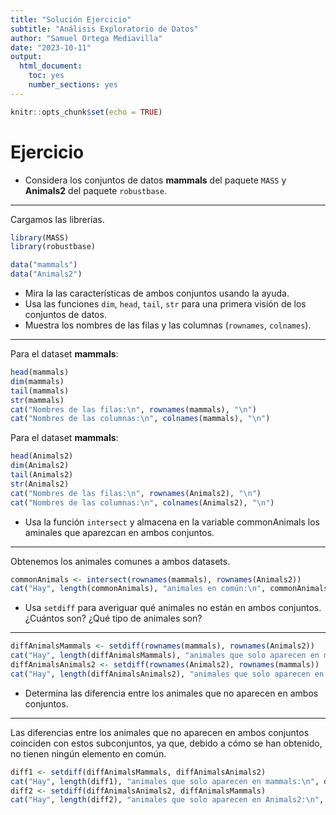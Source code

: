 ```yaml
---
title: "Solución Ejercicio"
subtitle: "Análisis Exploratorio de Datos"
author: "Samuel Ortega Mediavilla"
date: "2023-10-11"
output:
  html_document:
    toc: yes
    number_sections: yes
---
```


```r
knitr::opts_chunk$set(echo = TRUE)
```

# Ejercicio

- Considera los conjuntos de datos **mammals** del paquete `MASS` y **Animals2** del paquete `robustbase`.

---

Cargamos las librerías.

```r
library(MASS)
library(robustbase)
```

```r
data("mammals")
data("Animals2")
```

  + Mira la las características de ambos conjuntos usando la ayuda.
  + Usa las funciones `dim`, `head`, `tail`, `str` para una primera visión de los conjuntos de datos.
  + Muestra los nombres de las filas y las columnas (`rownames`, `colnames`).

---

Para el dataset **mammals**:

```r
head(mammals)
dim(mammals)
tail(mammals)
str(mammals)
cat("Nombres de las filas:\n", rownames(mammals), "\n")
cat("Nombres de las columnas:\n", colnames(mammals), "\n")
```

Para el dataset **mammals**:

```r
head(Animals2)
dim(Animals2)
tail(Animals2)
str(Animals2)
cat("Nombres de las filas:\n", rownames(Animals2), "\n")
cat("Nombres de las columnas:\n", colnames(Animals2), "\n")
```
  
  + Usa la función `intersect` y almacena en la variable commonAnimals los aminales que aparezcan en ambos conjuntos.
  
---

Obtenemos los animales comunes a ambos datasets.

```r
commonAnimals <- intersect(rownames(mammals), rownames(Animals2))
cat("Hay", length(commonAnimals), "animales en común:\n", commonAnimals)
```
  
  + Usa `setdiff` para averiguar qué animales no están en ambos conjuntos. ¿Cuántos son? ¿Qué tipo de animales son?

---

```r
diffAnimalsMammals <- setdiff(rownames(mammals), rownames(Animals2))
cat("Hay", length(diffAnimalsMammals), "animales que solo aparecen en mammals:\n", diffAnimalsMammals, "\n")
diffAnimalsAnimals2 <- setdiff(rownames(Animals2), rownames(mammals))
cat("Hay", length(diffAnimalsAnimals2), "animales que solo aparecen en Animals2:\n", diffAnimalsAnimals2)
```

  + Determina las diferencia entre los animales que no aparecen en ambos conjuntos.

---

Las diferencias entre los animales que no aparecen en ambos conjuntos coinciden con estos subconjuntos, ya que, debido a cómo se han obtenido, no tienen ningún elemento en común.

```r
diff1 <- setdiff(diffAnimalsMammals, diffAnimalsAnimals2)
cat("Hay", length(diff1), "animales que solo aparecen en mammals:\n", diff1, "\n")
diff2 <- setdiff(diffAnimalsAnimals2, diffAnimalsMammals)
cat("Hay", length(diff2), "animales que solo aparecen en Animals2:\n", diff2)
```